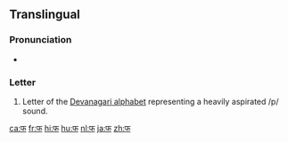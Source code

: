 {{Devanagari character info|hex=092B|name=DEVANAGARI LETTER PHA|image=[[File:Deva-pha.png|100px]]}}
{{also|फ़}}
==Translingual==

===Pronunciation===
* {{IPA|/pʰə/|lang=mul}}

===Letter===
{{mul-Deva|pha}}

# Letter of the [[Devanagari alphabet]] representing a heavily aspirated /p/ sound.

[[ca:फ]]
[[fr:फ]]
[[hi:फ]]
[[hu:फ]]
[[nl:फ]]
[[ja:फ]]
[[zh:फ]]